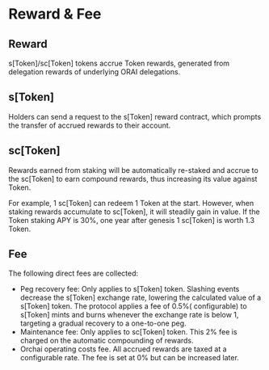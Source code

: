 # Reward & Fee
## Reward
s[Token]/sc[Token] tokens accrue Token rewards, generated from delegation rewards of underlying ORAI delegations. 

## s[Token]
Holders can send a request to the s[Token] reward contract, which prompts the transfer of accrued rewards to their account. 

## sc[Token]
Rewards earned from staking will be automatically re-staked and accrue to the sc[Token] to earn compound rewards, thus increasing its value against Token.

For example, 1 sc[Token] can redeem 1 Token at the start. However, when staking rewards accumulate to sc[Token], it will steadily gain in value. If the Token staking APY is 30%, one year after genesis 1 sc[Token] is worth 1.3 Token.
## Fee 
The following direct fees are collected:

- Peg recovery fee: Only applies to s[Token] token. Slashing events decrease the s[Token] exchange rate, lowering the calculated value of a s[Token] token. The protocol applies a fee of 0.5%( configurable) to s[Token] mints and burns whenever the exchange rate is below 1, targeting a gradual recovery to a one-to-one peg.
- Maintenance fee: Only applies to sc[Token] token. This 2% fee is charged on the automatic compounding of rewards.
- Orchai operating costs fee. All accrued rewards are taxed at a configurable rate. The fee is set at 0% but can be increased later.
